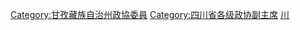 [[Category:甘孜藏族自治州政協委員|Category:甘孜藏族自治州政協委員]]
[[Category:四川省各级政协副主席|Category:四川省各级政协副主席]]
[[Category:自治州政协副主席|川]]